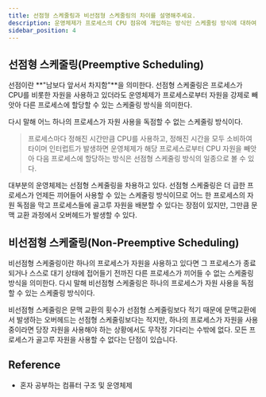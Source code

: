 ```yaml
---
title: 선점형 스케줄링과 비선점형 스케줄링의 차이를 설명해주세요.
description: 운영체제가 프로세스의 CPU 점유에 개입하는 방식인 스케줄링 방식에 대하여 알아보자.
sidebar_position: 4
---
```


## 선점형 스케줄링(Preemptive Scheduling)

선점이란 **"남보다 앞서서 차지함"**을 의미한다.
선점형 스케줄링은 프로세스가 CPU를 비롯한 자원을 사용하고 있더라도 운영체제가 프로세스로부터 자원을 강제로
빼앗아 다른 프로세스에 할당할 수 있는 스케줄링 방식을 의미한다.

다시 말해 어느 하나의 프로세스가 자원 사용을 독점할 수 없는 스케줄링 방식이다.

> 프로세스마다 정해진 시간만큼 CPU를 사용하고, 정해진 시간을 모두 소비하여 타이머 인터럽트가 발생하면
> 운영체제가 해당 프로세스로부터 CPU 자원을 빼앗아 다음 프로세스에 할당하는 방식은 선점형 스케줄링
> 방식의 일종으로 볼 수 있다.

대부분의 운영체제는 선점형 스케줄링을 차용하고 있다.
선점형 스케줄링은 더 급한 프로세스가 언제든 끼어들어 사용할 수 있는 스케줄링 방식이므로 어느 한 프로세스의
자원 독점을 막고 프로세스들에 골고루 자원을 배분할 수 있다는 장점이 있지만,
그만큼 문맥 교환 과정에서 오버헤드가 발생할 수 있다.

## 비선점형 스케줄링(Non-Preemptive Scheduling)

비선점형 스케줄링이란 하나의 프로세스가 자원을 사용하고 있다면 그 프로세스가 종료되거나 스스로 대기 상태에
접어들기 전까진 다른 프로세스가 끼어들 수 없는 스케줄링 방식을 의미한다.
다시 말해 비선점형 스케줄링은 하나의 프로세스가 자원 사용을 독점할 수 있는 스케줄링 방식이다.

비선점형 스케줄링은 문맥 교환의 횟수가 선점형 스케줄링보다 적기 때문에 문맥교환에서 발생하는 오버헤드는
선점형 스케줄링보다는 적지만, 하나의 프로세스가 자원을 사용 중이라면 당장 자원을 사용해야 하는 상황에서도
무작정 기다리는 수밖에 없다. 모든 프로세스가 골고루 자원을 사용할 수 없다는 단점이 있습니다.

## Reference

- 혼자 공부하는 컴퓨터 구조 및 운영체제
